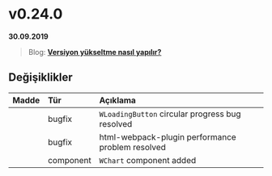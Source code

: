 
# v0.24.0

**30.09.2019**

> Blog: [__Versiyon yükseltme nasıl yapılır?__](/blog/how-to-version-upgrade)

## Değişiklikler

| Madde             | Tür           | Açıklama                                                                                          |
|:------------------|:--------------|:--------------------------------------------------------------------------------------------------|
|                   | bugfix        | `WLoadingButton` circular progress bug resolved                                                   |
|                   | bugfix        | html-webpack-plugin performance problem resolved                                                  |
|                   | component     | `WChart` component added                                                                          |

<br/>